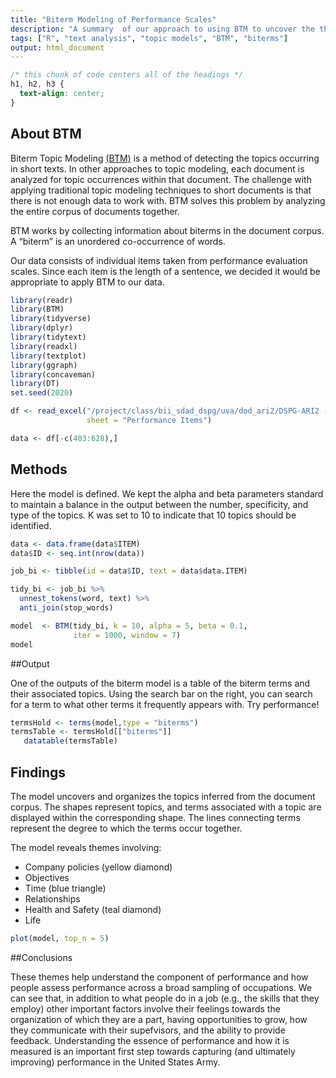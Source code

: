 ```yaml
---
title: "Biterm Modeling of Performance Scales"
description: "A summary  of our approach to using BTM to uncover the themes of performance scales."
tags: ["R", "text analysis", "topic models", "BTM", "biterms"]
output: html_document
---
```



```css
/* this chunk of code centers all of the headings */
h1, h2, h3 {
  text-align: center;
}
```

## About BTM

Biterm Topic Modeling [(BTM)](https://cran.r-project.org/web/packages/BTM/BTM.pdf) is a method of detecting the topics occurring in short texts. In other approaches to topic modeling,  each document is analyzed for topic occurrences within that document. The challenge with applying traditional topic modeling techniques to short documents is that there is not enough data to work with. BTM solves this problem by analyzing the entire corpus of documents together.

BTM works by collecting information about biterms in the document corpus. A "biterm" is an unordered co-occurrence of words. 

Our data consists of individual items taken from performance evaluation scales. Since each item is the length of a sentence, we decided it would be appropriate to apply BTM to our data. 

```r
library(readr)
library(BTM)
library(tidyverse)
library(dplyr)
library(tidytext)
library(readxl)
library(textplot)
library(ggraph)
library(concaveman)
library(DT)
set.seed(2020)
```

```r

df <- read_excel("/project/class/bii_sdad_dspg/uva/dod_ari2/DSPG-ARI2 -- Performance Item and Scale Database.xlsx",
                 sheet = "Performance Items")

data <- df[-c(403:628),]
```

## Methods

Here the model is defined. We kept the alpha and beta parameters standard to maintain a balance in the output between the number, specificity, and type of the topics. K was set to 10 to indicate that 10 topics should be identified.

```r
data <- data.frame(data$ITEM)
data$ID <- seq.int(nrow(data))

job_bi <- tibble(id = data$ID, text = data$data.ITEM)

tidy_bi <- job_bi %>%
  unnest_tokens(word, text) %>%
  anti_join(stop_words)

model  <- BTM(tidy_bi, k = 10, alpha = 5, beta = 0.1,
              iter = 1000, window = 7)
model
```

##Output

One of the outputs of the biterm model is a table of the biterm terms and their associated topics. Using the search bar on the right, you can search for a term to what other terms it frequently appears with. Try performance! 

```r

termsHold <- terms(model,type = "biterms")
termsTable <- termsHold[["biterms"]]
   datatable(termsTable)
```

## Findings

The model uncovers and organizes the topics inferred from the document corpus. The shapes represent topics, and terms associated with a topic are displayed within the corresponding shape. The lines connecting terms represent the degree to which the terms occur together. 

The model reveals themes involving:

- Company policies (yellow diamond)
- Objectives
- Time (blue triangle)
- Relationships
- Health and Safety (teal diamond)
- Life

```r
plot(model, top_n = 5)
```

##Conclusions

These themes help understand the component of performance and how people assess performance across a broad sampling of occupations. We can see that, in addition to what people do in a job (e.g., the skills that they employ) other important factors involve their feelings towards the organization of which they are a part, having opportunities to grow, how they communicate with their supefvisors, and the ability to provide feedback. Understanding the essence of performance and how it is measured is an important first step towards capturing (and ultimately improving) performance in the United States Army. 

